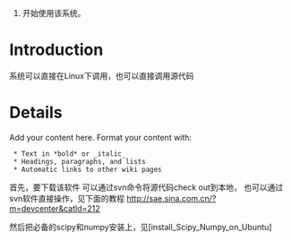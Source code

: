 #开始使用该系统。

= Introduction =

系统可以直接在Linux下调用，也可以直接调用源代码


= Details =

Add your content here.  Format your content with:
  * Text in *bold* or _italic_
  * Headings, paragraphs, and lists
  * Automatic links to other wiki pages

首先，要下载该软件
可以通过svn命令将源代码check out到本地，
{{{svn checkout http://tmsvm.googlecode.com/svn/trunk/ tmsvm}}}
也可以通过svn软件直接操作，见下面的教程
http://sae.sina.com.cn/?m=devcenter&catId=212

然后把必备的scipy和numpy安装上，见[install_Scipy_Numpy_on_Ubuntu]